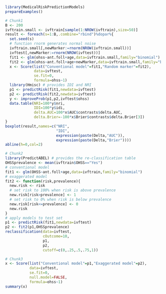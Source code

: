 ```r
library(MedicalRiskPredictionModels)
prepareExamples() 
```

```r
# Chunk1
B <- 200
ivftrain.small <- ivftrain[sample(1:NROW(ivftrain),size=50)]
result <- foreach(s=1:B,.combine="rbind")%dopar%{
  set.seed(s)
  # function rnorm generates normal noise
  ivftrain.small[,newMarker:=rnorm(NROW(ivftrain.small))] 
  ivftest[,newMarker:=rnorm(NROW(ivftest))] 
  fit1 <- glm(ohss~ant.foll+age,data=ivftrain.small,family="binomial")
  fit2 <- glm(ohss~ant.foll+age+newMarker,data=ivftrain.small,family="binomial")
  x <- Score(list("Conventional model"=fit1,"Random marker"=fit2),
             data=ivftest,
             se.fit=0,
             formula=ohss~1)
  library(Hmisc) # provides IDI and NRI
  p1 <- predictRisk(fit1,newdata=ivftest)
  p2 <- predictRisk(fit2,newdata=ivftest)
  y <- improveProb(p1,p2,ivftest$ohss)
  data.table(NRI=100*y$nri, 
             IDI=100*y$idi, 
             delta.AUC=100*x$AUC$contrasts$delta.AUC,
             delta.Brier=-100*x$Brier$contrasts$delta.Brier[3])
}
boxplot(result,names=c("NRI",
                       "IDI",
                       expression(paste(Delta,"AUC")),
                       expression(paste(Delta,"Brier"))))
abline(h=0,col=2) 
```

```r
# Chunk2
library(PredictABEL) # provides the re-classification table
OHSSprevalence <- mean(ivftrain$OHSS=="Yes")
# conventional model
fit1 <- glm(OHSS~ant.foll+age,data=ivftrain,family="binomial")
# exaggerated model
fit2 <- function(risk,prevalence){
  new.risk <- risk 
  # set risk to 100% when risk is above prevalence
  new.risk[risk>prevalence] <- 1
  # set risk to 0% when risk is below prevalence
  new.risk[risk<=prevalence] <- 0
  new.risk
}
# apply models to test set
p1 <- predictRisk(fit1,newdata=ivftest)
p2 <- fit2(p1,OHSSprevalence)
reclassification(data=ivftest,
                 cOutcome=10,
                 p1,
                 p2,
                 cutoff=c(0,.25,.5,.75,1)) 
```

```r
# Chunk3
x <- Score(list("Conventional model"=p1,"Exaggerated model"=p2),
           data=ivftest,
           se.fit=0,
           null.model=FALSE,
           formula=ohss~1)
summary(x) 
```

